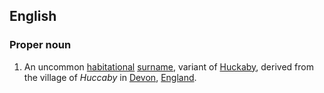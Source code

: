 ==English==

===Proper noun===
{{en-proper noun}}

# An uncommon [[habitational]] [[surname]], variant of [[Huckaby]], derived from the village of ''Huccaby'' in [[Devon]], [[England]].